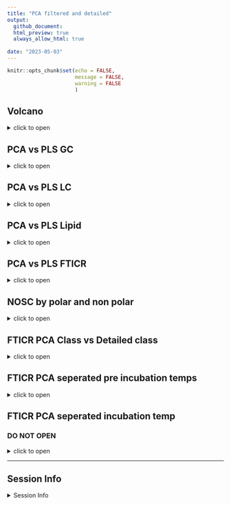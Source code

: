 ```yaml
---
title: "PCA filtered and detailed"
output: 
  github_document:
  html_preview: true
  always_allow_html: true
  
date: "2023-05-03"
---
```


```r
knitr::opts_chunk$set(echo = FALSE,
                      message = FALSE,
                      warning = FALSE
                      )
```

## Volcano

<details>
  <summary>click to open</summary>

#### GC:


```r

  tar_read(GC_volcano)$GC_Volcano

 
```


#### LC:


```r
  
  tar_read(LC_volcano)$LC_Volcano
  
  
```



</details>




## PCA vs PLS GC

<details>
  <summary>click to open</summary>

#### Pre:


```r

  tar_read(gg_GC_PCA)$gg_pca_pre1
  tar_read(gg_GC_PLS)$PLS_pre

 
```


#### INC:


```r
  
  tar_read(gg_GC_PCA)$gg_pca_inc1
  tar_read(gg_GC_PLS)$PLS_inc
  
  
```



</details>



## PCA vs PLS LC

<details>
  <summary>click to open</summary>

#### Pre:


```r

  tar_read(gg_LC_PCA)$gg_pca_pre1
  tar_read(gg_LC_PLS)$PLS_pre

 
```


#### INC:


```r
  
  tar_read(gg_LC_PCA)$gg_pca_inc1
  tar_read(gg_LC_PLS)$PLS_inc
  
  
```



</details>



## PCA vs PLS Lipid

<details>
  <summary>click to open</summary>

#### Pre:


```r

  tar_read(gg_Lipid)$gg_pca_pre
  tar_read(gg_Lipid_PLS)$PLS_pre

 
```


#### INC:


```r
  
  tar_read(gg_Lipid)$gg_pca_inc
  tar_read(gg_Lipid_PLS)$PLS_inc
  
  
```



</details>



## PCA vs PLS FTICR

<details>
  <summary>click to open</summary>

#### -2:


```r

  tar_read(gg_FTICR_PCA_filter_N2N6)$gg_pca_by_pre_polar_N2
  tar_read(gg_FTICR_PLS)$PolarPLS2
  tar_read(gg_FTICR_PCA_filter_N2N6)$gg_pca_by_pre_nonpolar_N2
  tar_read(gg_FTICR_PLS)$nonPolarPLS2
 
```


#### -6:


```r
  
  tar_read(gg_FTICR_PCA_filter_N2N6)$gg_pca_by_pre_polar_N6
  tar_read(gg_FTICR_PLS)$PolarPLS6
  tar_read(gg_FTICR_PCA_filter_N2N6)$gg_pca_by_pre_nonpolar_N6
  tar_read(gg_FTICR_PLS)$nonPolarPLS6
  
```



</details>


## NOSC by polar and non polar

<details>
  <summary>click to open</summary>

#### NOSC:
```r
  tar_read(gg_FTICR_NOSC)$gg_nosc
```

```r
  tar_read(gg_FTICR_NOSC)$gg_nosc_polar
  tar_read(gg_FTICR_NOSC)$gg_nosc_nonpolar
```
</details>

## FTICR PCA Class vs Detailed class

<details>
  <summary>click to open</summary>

#### PCA-Class vs Detailed Class:


```r
  tar_read(gg_FTICR_PCA)$gg_pca_by_pre_polar
  tar_read(gg_FTICR_PCA_DetailedClass)$gg_pca_by_pre_polar

  tar_read(gg_FTICR_PCA)$gg_pca_by_pre_nonpolar
  tar_read(gg_FTICR_PCA_DetailedClass)$gg_pca_by_pre_nonpolar
  
  tar_read(gg_FTICR_PCA)$gg_pca_by_inc_polar
  tar_read(gg_FTICR_PCA_DetailedClass)$gg_pca_by_inc_polar
  
  tar_read(gg_FTICR_PCA)$gg_pca_by_inc_nonpolar
  tar_read(gg_FTICR_PCA_DetailedClass)$gg_pca_by_inc_nonpolar
  
  
  
  
  
```


</details>





## FTICR PCA seperated pre incubation temps

<details>
  <summary>click to open</summary>

#### PCA -2:


```r
  tar_read(gg_FTICR_PCA_filter_N2N6)$gg_pca_polar_nonpolar_N2
tar_read(gg_FTICR_PCA_filter_N2N6_2)$gg_pca_polar_nonpolar_N2
   tar_read(gg_FTICR_PCA_filter_N2N6)$gg_pca_polar_nonpolar_pre_N2
   tar_read(gg_FTICR_PCA_filter_N2N6_2)$gg_pca_polar_nonpolar_pre_N2
  tar_read(gg_FTICR_PCA_filter_N2N6)$gg_pca_by_pre_polar_N2
  tar_read(gg_FTICR_PCA_filter_N2N6_2)$gg_pca_by_pre_polar_N2
  tar_read(gg_FTICR_PCA_filter_N2N6)$gg_pca_by_pre_nonpolar_N2
  tar_read(gg_FTICR_PCA_filter_N2N6_2)$gg_pca_by_pre_nonpolar_N2
 
```


#### PCA -6:


```r
  tar_read(gg_FTICR_PCA_filter_N2N6)$gg_pca_polar_nonpolar_N6
  tar_read(gg_FTICR_PCA_filter_N2N6_2)$gg_pca_polar_nonpolar_N6
  tar_read(gg_FTICR_PCA_filter_N2N6)$gg_pca_polar_nonpolar_pre_N6
  tar_read(gg_FTICR_PCA_filter_N2N6_2)$gg_pca_polar_nonpolar_pre_N6
  tar_read(gg_FTICR_PCA_filter_N2N6)$gg_pca_by_pre_polar_N6
  tar_read(gg_FTICR_PCA_filter_N2N6_2)$gg_pca_by_pre_polar_N6
  tar_read(gg_FTICR_PCA_filter_N2N6)$gg_pca_by_pre_nonpolar_N6
  tar_read(gg_FTICR_PCA_filter_N2N6_2)$gg_pca_by_pre_nonpolar_N6
  
```



</details>


## FTICR PCA seperated incubation temp
### DO NOT OPEN

<details>
  <summary>click to open</summary>

#### PCA-Pre:


```r
  tar_read(gg_FTICR_PCA_filter)$gg_pca_polar_nonpolar_Pre
tar_read(gg_FTICR_PCA_filter_DetailedClass)$gg_pca_polar_nonpolar_Pre
   tar_read(gg_FTICR_PCA_filter)$gg_pca_polar_nonpolar_pre_Pre
   tar_read(gg_FTICR_PCA_filter_DetailedClass)$gg_pca_polar_nonpolar_pre_Pre
  tar_read(gg_FTICR_PCA_filter)$gg_pca_by_pre_polar_Pre
  tar_read(gg_FTICR_PCA_filter_DetailedClass)$gg_pca_by_pre_polar_Pre
  tar_read(gg_FTICR_PCA_filter)$gg_pca_by_pre_nonpolar_Pre
  tar_read(gg_FTICR_PCA_filter_DetailedClass)$gg_pca_by_pre_nonpolar_Pre
 
```


#### PCA-2:


```r
  tar_read(gg_FTICR_PCA_filter)$gg_pca_polar_nonpolar_2
  tar_read(gg_FTICR_PCA_filter_DetailedClass)$gg_pca_polar_nonpolar_2
  tar_read(gg_FTICR_PCA_filter)$gg_pca_polar_nonpolar_pre_2
  tar_read(gg_FTICR_PCA_filter_DetailedClass)$gg_pca_polar_nonpolar_pre_2
  tar_read(gg_FTICR_PCA_filter)$gg_pca_by_pre_polar_2
  tar_read(gg_FTICR_PCA_filter_DetailedClass)$gg_pca_by_pre_polar_2
  tar_read(gg_FTICR_PCA_filter)$gg_pca_by_pre_nonpolar_2
  tar_read(gg_FTICR_PCA_filter_DetailedClass)$gg_pca_by_pre_nonpolar_2
  
```

#### PCA-4:


```r
  tar_read(gg_FTICR_PCA_filter)$gg_pca_polar_nonpolar_4
  tar_read(gg_FTICR_PCA_filter_DetailedClass)$gg_pca_polar_nonpolar_4
  tar_read(gg_FTICR_PCA_filter)$gg_pca_polar_nonpolar_pre_4
  tar_read(gg_FTICR_PCA_filter_DetailedClass)$gg_pca_polar_nonpolar_pre_4
  tar_read(gg_FTICR_PCA_filter)$gg_pca_by_pre_polar_4
  tar_read(gg_FTICR_PCA_filter_DetailedClass)$gg_pca_by_pre_polar_4
  tar_read(gg_FTICR_PCA_filter)$gg_pca_by_pre_nonpolar_4
  tar_read(gg_FTICR_PCA_filter_DetailedClass)$gg_pca_by_pre_nonpolar_4
  
```

#### PCA-6:


```r
  tar_read(gg_FTICR_PCA_filter)$gg_pca_polar_nonpolar_6
  tar_read(gg_FTICR_PCA_filter_DetailedClass)$gg_pca_polar_nonpolar_6
  tar_read(gg_FTICR_PCA_filter)$gg_pca_polar_nonpolar_pre_6
  tar_read(gg_FTICR_PCA_filter_DetailedClass)$gg_pca_polar_nonpolar_pre_6
  tar_read(gg_FTICR_PCA_filter)$gg_pca_by_pre_polar_6
   tar_read(gg_FTICR_PCA_filter_DetailedClass)$gg_pca_by_pre_polar_6
  tar_read(gg_FTICR_PCA_filter)$gg_pca_by_pre_nonpolar_6
  tar_read(gg_FTICR_PCA_filter_DetailedClass)$gg_pca_by_pre_nonpolar_6
  
```

#### PCA-8:


```r
  tar_read(gg_FTICR_PCA_filter)$gg_pca_polar_nonpolar_8
  tar_read(gg_FTICR_PCA_filter_DetailedClass)$gg_pca_polar_nonpolar_8
  tar_read(gg_FTICR_PCA_filter)$gg_pca_polar_nonpolar_pre_8
  tar_read(gg_FTICR_PCA_filter_DetailedClass)$gg_pca_polar_nonpolar_pre_8
  tar_read(gg_FTICR_PCA_filter)$gg_pca_by_pre_polar_8
  tar_read(gg_FTICR_PCA_filter_DetailedClass)$gg_pca_by_pre_polar_8
  tar_read(gg_FTICR_PCA_filter)$gg_pca_by_pre_nonpolar_8
   tar_read(gg_FTICR_PCA_filter_DetailedClass)$gg_pca_by_pre_nonpolar_8
  
```


#### PCA-10:


```r
  tar_read(gg_FTICR_PCA_filter)$gg_pca_polar_nonpolar_10
  tar_read(gg_FTICR_PCA_filter_DetailedClass)$gg_pca_polar_nonpolar_10
  
  tar_read(gg_FTICR_PCA_filter)$gg_pca_polar_nonpolar_pre_10
  tar_read(gg_FTICR_PCA_filter_DetailedClass)$gg_pca_polar_nonpolar_pre_10
  
  tar_read(gg_FTICR_PCA_filter)$gg_pca_by_pre_polar_10
  tar_read(gg_FTICR_PCA_filter_DetailedClass)$gg_pca_by_pre_polar_10
  
  tar_read(gg_FTICR_PCA_filter)$gg_pca_by_pre_nonpolar_10
  tar_read(gg_FTICR_PCA_filter_DetailedClass)$gg_pca_by_pre_nonpolar_10
```





</details>

---

## Session Info 

<details>
  <summary> Session Info </summary>

Date run: `r Sys.Date()`

```r
sessionInfo()
```

</details>